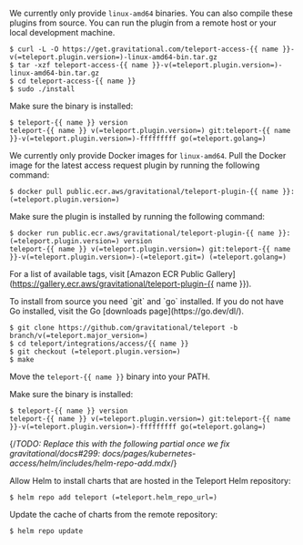 <Tabs>
<TabItem label="Download">

We currently only provide `linux-amd64` binaries. You can also compile these
plugins from source. You can run the plugin from a remote host or your local
development machine.

```code
$ curl -L -O https://get.gravitational.com/teleport-access-{{ name }}-v(=teleport.plugin.version=)-linux-amd64-bin.tar.gz
$ tar -xzf teleport-access-{{ name }}-v(=teleport.plugin.version=)-linux-amd64-bin.tar.gz
$ cd teleport-access-{{ name }}
$ sudo ./install
```

Make sure the binary is installed:

```code
$ teleport-{{ name }} version
teleport-{{ name }} v(=teleport.plugin.version=) git:teleport-{{ name }}-v(=teleport.plugin.version=)-fffffffff go(=teleport.golang=)
```

</TabItem>
<TabItem label="Docker Image">

We currently only provide Docker images for `linux-amd64`. 
Pull the Docker image for the latest access request plugin by running the following command:

```code
$ docker pull public.ecr.aws/gravitational/teleport-plugin-{{ name }}:(=teleport.plugin.version=)
```

Make sure the plugin is installed by running the following command:

```code
$ docker run public.ecr.aws/gravitational/teleport-plugin-{{ name }}:(=teleport.plugin.version=) version
teleport-{{ name }} v(=teleport.plugin.version=) git:teleport-{{ name }}-v(=teleport.plugin.version=)-(=teleport.git=) (=teleport.golang=)
```

For a list of available tags, visit [Amazon ECR Public Gallery](https://gallery.ecr.aws/gravitational/teleport-plugin-{{ name }}).

</TabItem>
<TabItem label="From Source">
To install from source you need `git` and `go` installed. If you do not have Go
installed, visit the Go [downloads page](https://go.dev/dl/).

```code
$ git clone https://github.com/gravitational/teleport -b branch/v(=teleport.major_version=)
$ cd teleport/integrations/access/{{ name }}
$ git checkout (=teleport.plugin.version=)
$ make
```

Move the `teleport-{{ name }}` binary into your PATH.

Make sure the binary is installed:

```code
$ teleport-{{ name }} version
teleport-{{ name }} v(=teleport.plugin.version=) git:teleport-{{ name }}-v(=teleport.plugin.version=)-fffffffff go(=teleport.golang=)
```

</TabItem>
<TabItem label="Helm Chart">

{/*TODO: Replace this with the following partial once we fix
gravitational/docs#299:
docs/pages/kubernetes-access/helm/includes/helm-repo-add.mdx*/}

Allow Helm to install charts that are hosted in the Teleport Helm repository:

```code
$ helm repo add teleport (=teleport.helm_repo_url=)
```

Update the cache of charts from the remote repository:

```code
$ helm repo update
```

</TabItem>
</Tabs>

